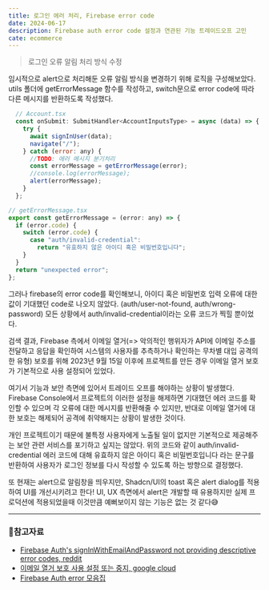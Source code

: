 ```yaml
---
title: 로그인 에러 처리, Firebase error code
date: 2024-06-17
description: Firebase auth error code 설정과 연관된 기능 트레이드오프 고민
cate: ecommerce
---
```


> 로그인 오류 알림 처리 방식 수정

임시적으로 alert으로 처리해둔 오류 알림 방식을 변경하기 위해 로직을 구성해보았다. utils 폴더에 getErrorMessage 함수를
작성하고, switch문으로 error code에 따라 다른 메시지를 반환하도록 작성했다.

```js
  // Account.tsx
  const onSubmit: SubmitHandler<AccountInputsType> = async (data) => {
    try {
      await signInUser(data);
      navigate("/");
    } catch (error: any) {
      //TODO: 에러 메시지 분기처리
      const errorMessage = getErrorMessage(error);
      //console.log(errorMessage);
      alert(errorMessage);
    }
  };
```

```js
// getErrorMessage.tsx
export const getErrorMessage = (error: any) => {
  if (error.code) {
    switch (error.code) {
      case "auth/invalid-credential":
        return "유효하지 않은 아이디 혹은 비밀번호입니다";
    }
  }
  return "unexpected error";
};
```

그러나 firebase의 error code를 확인해보니, 아이디 혹은 비밀번호 입력 오류에 대한 값이 기대했던 code로 나오지 않았다.
(auth/user-not-found, auth/wrong-password) 모든 상황에서 auth/invalid-credential이라는 오류 코드가 찍힐 뿐이었다.

검색 결과, Firebase 측에서 이메일 열거(=> 악의적인 행위자가 API에 이메일 주소를 전달하고 응답을 확인하여 시스템의 사용자를
추측하거나 확인하는 무차별 대입 공격의 한 유형) 보호를 위해 2023년 9월 15일 이후에 프로젝트를 만든 경우 이메일 열거 보호가
기본적으로 사용 설정되어 있었다.

여기서 기능과 보안 측면에 있어서 트레이드 오프를 해야하는 상황이 발생했다. Firebase Console에서 프로젝트의 이러한 설정을 해제하면 기대했던
에러 코드를 확인할 수 있으며 각 오류에 대한 메시지를 반환해줄 수 있지만, 반대로 이메일 열거에 대한 보호는 해제되어 공격에
취약해지는 상황이 발생한 것이다.

개인 프로젝트이기 때문에 불특정 사용자에게 노출될 일이 없지만 기본적으로 제공해주는 보안 관련 서비스를 포기하고 싶지는 않았다.
위의 코드와 같이 auth/invalid-credential 에러 코드에 대해 유효하지 않은 아이디 혹은 비밀번호입니다 라는 문구를 반환하여
사용자가 로그인 정보를 다시 작성할 수 있도록 하는 방향으로 결정했다.

또 현재는 alert으로 알림창을 띄우지만, Shadcn/UI의 toast 혹은 alert dialog를 적용하여 UI를 개선시키려고 한다!
UI, UX 측면에서 alert은 개발할 때 유용하지만 실제 프로덕션에 적용되었을때 이것만큼 예뻐보이지 않는 기능은 없는 것 같다😅

<hr />

### 📌참고자료

- [Firebase Auth's signInWithEmailAndPassword not providing descriptive error codes, reddit](https://www.reddit.com/r/Firebase/comments/18et6gl/firebase_auths_signinwithemailandpassword_not) <br/>
- [이메일 열거 보호 사용 설정 또는 중지, google cloud](https://cloud.google.com/identity-platform/docs/admin/email-enumeration-protection?hl=ko)
- [Firebase Auth error 모음집](https://velog.io/@drrobot409/Firebase-Auth-error-%EB%AA%A8%EC%9D%8C%EC%A7%91)

